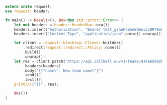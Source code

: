 ```rust
extern crate reqwest;
use reqwest::header;

fn main() -> Result<(), Box<dyn std::error::Error>> {
    let mut headers = header::HeaderMap::new();
    headers.insert("Authorization", "Bearer test_gshuPaZoeEG6ovbc8M79w0QyM".parse().unwrap());
    headers.insert("Content-Type", "application/json".parse().unwrap());

    let client = reqwest::blocking::Client::builder()
        .redirect(reqwest::redirect::Policy::none())
        .build()
        .unwrap();
    let res = client.patch("https://api.callbell.eu/v1/teams/414a6d692bd645ed803f2e7ce360d4c8")
        .headers(headers)
        .body("{\"name\": New team name\"}")
        .send()?
        .text()?;
    println!("{}", res);

    Ok(())
}

```